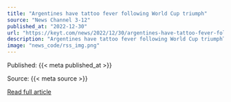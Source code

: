 ```yaml
---
title: "Argentines have tattoo fever following World Cup triumph"
source: "News Channel 3-12"
published_at: "2022-12-30"
url: "https://keyt.com/news/2022/12/30/argentines-have-tattoo-fever-following-world-cup-triumph/"
description: "Argentines have tattoo fever following World Cup triumphThe post Argentines have tattoo fever following World Cup triumph appeared first on News Channel 3-12."
image: "news_code/rss_img.png"
---
```



  Published: {{< meta published_at >}}
  

  Source: {{< meta source >}}
  

  [Read full article]({{< meta url >}})
  

